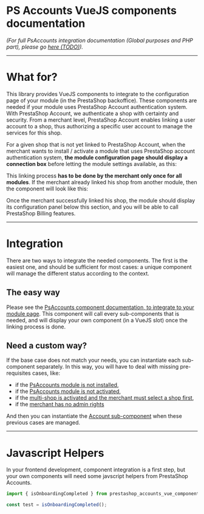 
<Meta title=" |Introduction" />

# PS Accounts VueJS components documentation

_(For full PsAccounts integration documentation (Global purposes and PHP part),
please go [here (TODO)](http://perdu.com))._


---
# What for?

This library provides VueJS components to integrate to the configuration page of
your module (in the PrestaShop backoffice). These components are needed if your
module uses PrestaShop Account authentication system.
With PrestaShop Account, we authenticate a shop with certainty and security.
From a merchant level, PrestaShop Account enables linking a user account to a shop,
thus authorizing a specific user account to manage the services for this shop.

For a given shop that is not yet linked to PrestaShop Account, when the merchant wants
to install / activate a module that uses PrestaShop account authentication system, **the
module configuration page should display a connection box** before letting the module
settings available, as this:

<Story id="sub-components-panels-account--not-connected" height='220px' />

This linking process **has to be done by the merchant only once for all modules**.
If the merchant already linked his shop from another module, then the component will look
like this:

<Story id="sub-components-panels-account--connected" height='230px' />

Once the merchant successfully linked his shop, the module should display its configuration
panel below this section, and you will be able to call PrestaShop Billing features.


---
# Integration

There are two ways to integrate the needed components. The first is the easiest one, and should be
sufficient for most cases: a unique component will manage the different status according to the context.

## The easy way

Please see the [PsAccounts component documentation, to integrate to your module page](?path=/docs/integration-psaccounts-panel--connected#psaccounts-component-behavior).
This component will call every sub-components that is needed, and will display your own component
(in a VueJS slot) once the linking process is done.


## Need a custom way?

If the base case does not match your needs, you can instantiate each sub-component separately.
In this way, you will have to deal with missing pre-requisites cases, like:
- if the [PsAccounts module is not installed](?path=/docs/sub-components-alerts-alert-account-not-installed--not-installed),
- if the [PsAccounts module is not activated](?path=/docs/sub-components-alerts-alert-account-not-enabled--disabled),
- if the [multi-shop is activated and the merchant must select a shop first](?path=/docs/sub-components-alerts-alert-multi-store-selector--multi-group),
- if the [merchant has no admin rights](?path=/docs/sub-components-panels-account--need-to-be-admin)

And then you can instantiate the [Account sub-component](?path=/docs/sub-components-panels-account--not-connected)
when these previous cases are managed.


---
# Javascript Helpers

In your frontend development, component integration is a first step, but your own components will need
some javscript helpers from PrestaShop Accounts.

```javascript
import { isOnboardingCompleted } from prestashop_accounts_vue_components;

const test = isOnboardingCompleted();
```
